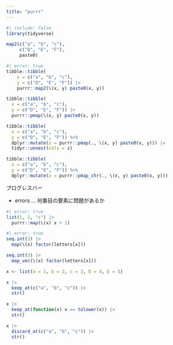 ```yaml
---
title: "purrr"
---
```


```r
#| include: false
library(tidyverse)
```

```r
map2(c("a", "b", "c"),
     c("D", "E", "F"),
     paste0)
```

```r
#| error: true
tibble::tibble(
    x = c("a", "b", "c"),
    y = c("D", "E", "F")) |> 
    purrr::map2(\(x, y) paste0(x, y))
```


```r
tibble::tibble(
  x = c("a", "b", "c"),
  y = c("D", "E", "F")) |> 
  purrr::pmap(\(x, y) paste0(x, y))
```

```r
tibble::tibble(
  x = c("a", "b", "c"),
  y = c("D", "E", "F")) %>%
  dplyr::mutate(z = purrr::pmap(., \(x, y) paste0(x, y))) |> 
  tidyr::unnest(cols = z)

tibble::tibble(
  x = c("a", "b", "c"),
  y = c("D", "E", "F")) %>%
  dplyr::mutate(z = purrr::pmap_chr(., \(x, y) paste0(x, y)))
```




プログレスバー

- errors ... 何番目の要素に問題があるか

```r
#| error: true
list(1, 2, "c") |> 
  purrr::map(\(x) x + 1)
```
```r
#| error: true
seq.int(3) |> 
  map(\(x) factor(letters[x]))
```

```r
seq.int(3) |> 
  map_vec(\(x) factor(letters[x]))
```

```r
x <- list(a = 1, b = 2, c = 3, D = 4, E = 5)

x |> 
  keep_at(c("a", "b", "c")) |> 
  str()

x |> 
  keep_at(function(x) x == tolower(x)) |> 
  str()

x |> 
  discard_at(c("a", "b", "c")) |> 
  str()
```
